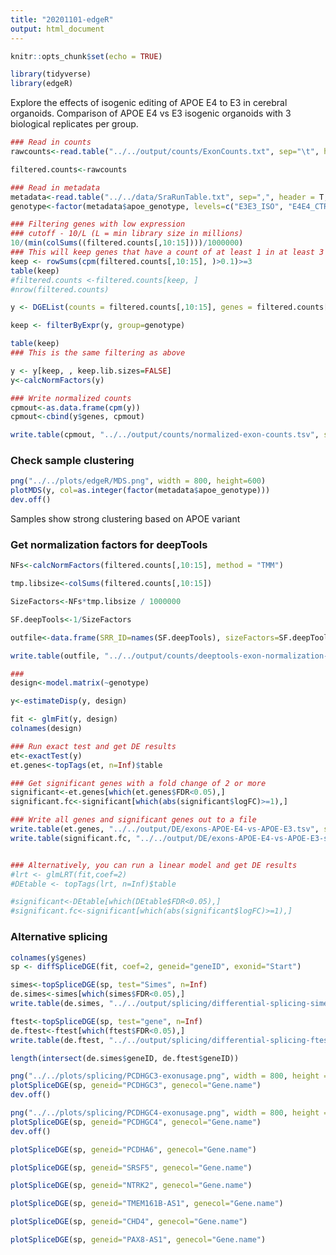 ```yaml
---
title: "20201101-edgeR"
output: html_document
---
```


```r
knitr::opts_chunk$set(echo = TRUE)
```

```R
library(tidyverse)
library(edgeR)
```

Explore the effects of isogenic editing of APOE E4 to E3 in cerebral organoids. Comparison of APOE E4 vs E3 isogenic organoids with 3 biological replicates per group.

```R
### Read in counts
rawcounts<-read.table("../../output/counts/ExonCounts.txt", sep="\t", header=T, stringsAsFactors = F, quote="")

filtered.counts<-rawcounts

### Read in metadata
metadata<-read.table("../../data/SraRunTable.txt", sep=",", header = T, stringsAsFactors = F)
genotype<-factor(metadata$apoe_genotype, levels=c("E3E3_ISO", "E4E4_CTR"))

### Filtering genes with low expression
### cutoff - 10/L (L = min library size in millions)
10/(min(colSums((filtered.counts[,10:15])))/1000000)
### This will keep genes that have a count of at least 1 in at least 3 samples
keep <- rowSums(cpm(filtered.counts[,10:15], )>0.1)>=3 
table(keep)
#filtered.counts <-filtered.counts[keep, ]
#nrow(filtered.counts)

y <- DGEList(counts = filtered.counts[,10:15], genes = filtered.counts[,1:9], group = genotype)

keep <- filterByExpr(y, group=genotype)

table(keep)
### This is the same filtering as above

y <- y[keep, , keep.lib.sizes=FALSE]
y<-calcNormFactors(y)

### Write normalized counts
cpmout<-as.data.frame(cpm(y))
cpmout<-cbind(y$genes, cpmout)

write.table(cpmout, "../../output/counts/normalized-exon-counts.tsv", sep="\t", col.names = T, row.names = F, quote=F)
```

### Check sample clustering

```R
png("../../plots/edgeR/MDS.png", width = 800, height=600)
plotMDS(y, col=as.integer(factor(metadata$apoe_genotype)))
dev.off()
```

Samples show strong clustering based on APOE variant

### Get normalization factors for deepTools

```R
NFs<-calcNormFactors(filtered.counts[,10:15], method = "TMM")

tmp.libsize<-colSums(filtered.counts[,10:15])

SizeFactors<-NFs*tmp.libsize / 1000000

SF.deepTools<-1/SizeFactors

outfile<-data.frame(SRR_ID=names(SF.deepTools), sizeFactors=SF.deepTools)

write.table(outfile, "../../output/counts/deeptools-exon-normalization-factors.txt", sep="\t", col.names = T, row.names = F, quote=F)
```



```R
###
design<-model.matrix(~genotype)

y<-estimateDisp(y, design)

fit <- glmFit(y, design)
colnames(design)

### Run exact test and get DE results
et<-exactTest(y)
et.genes<-topTags(et, n=Inf)$table

### Get significant genes with a fold change of 2 or more
significant<-et.genes[which(et.genes$FDR<0.05),]
significant.fc<-significant[which(abs(significant$logFC)>=1),]

### Write all genes and significant genes out to a file
write.table(et.genes, "../../output/DE/exons-APOE-E4-vs-APOE-E3.tsv", sep="\t", col.names = T, row.names = F, quote=F)
write.table(significant.fc, "../../output/DE/exons-APOE-E4-vs-APOE-E3-significant.tsv", sep="\t", col.names = T, row.names = F, quote=F)


### Alternatively, you can run a linear model and get DE results
#lrt <- glmLRT(fit,coef=2)
#DEtable <- topTags(lrt, n=Inf)$table

#significant<-DEtable[which(DEtable$FDR<0.05),]
#significant.fc<-significant[which(abs(significant$logFC)>=1),]
```

### Alternative splicing

```R
colnames(y$genes)
sp <- diffSpliceDGE(fit, coef=2, geneid="geneID", exonid="Start")

simes<-topSpliceDGE(sp, test="Simes", n=Inf)
de.simes<-simes[which(simes$FDR<0.05),]
write.table(de.simes, "../../output/splicing/differential-splicing-simestest.tsv", sep="\t", col.names = T, row.names = F, quote=F)

ftest<-topSpliceDGE(sp, test="gene", n=Inf)
de.ftest<-ftest[which(ftest$FDR<0.05),]
write.table(de.ftest, "../../output/splicing/differential-splicing-ftest.tsv", sep="\t", col.names = T, row.names = F, quote=F)

length(intersect(de.simes$geneID, de.ftest$geneID))
```



```R
png("../../plots/splicing/PCDHGC3-exonusage.png", width = 800, height = 600)
plotSpliceDGE(sp, geneid="PCDHGC3", genecol="Gene.name")
dev.off()

png("../../plots/splicing/PCDHGC4-exonusage.png", width = 800, height = 600)
plotSpliceDGE(sp, geneid="PCDHGC4", genecol="Gene.name")
dev.off()

plotSpliceDGE(sp, geneid="PCDHA6", genecol="Gene.name")

plotSpliceDGE(sp, geneid="SRSF5", genecol="Gene.name")

plotSpliceDGE(sp, geneid="NTRK2", genecol="Gene.name")

plotSpliceDGE(sp, geneid="TMEM161B-AS1", genecol="Gene.name")

plotSpliceDGE(sp, geneid="CHD4", genecol="Gene.name")

plotSpliceDGE(sp, geneid="PAX8-AS1", genecol="Gene.name")
```

